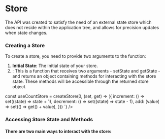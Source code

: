 
# Store

The <CodePreview data={storeTypePreview} /> API was created to satisfy the need of 
an external state store which does not reside within
the application tree, and allows for precision updates
when state changes.

### Creating a Store
To create a store, you need to provide two arguments to the <CodePreview data={createStoreTypePreview} /> function:
<ol>
  <li><b>Initial State</b>: The initial state of your store.</li>
  <li><b><CodePreview data={methodFactoryTypePreview} /></b>: This is a 
  function that receives two arguments - <InlineCodeBlock>setState</InlineCodeBlock> and <InlineCodeBlock>getState</InlineCodeBlock> - 
  and returns an object containing methods for interacting with the store 
  state. These methods will be accessible through the returned store object.</li>
</ol>

<div className="not-prose">
  <CodeBlock
    lang="ts"
    code={`\

const useCountStore = createStore(0, (set, get) => ({
  increment: () => set((state) => state + 1),
  decrement: () => set((state) => state - 1),
  add: (value) => set(() => get() + value),
}))
`}
  />
</div>

### Accessing Store State and Methods

#### There are two main ways to interact with the store:
<InteractingWithTheStore />

